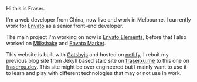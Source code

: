 Hi this is Fraser.

I'm a web developer from China, now live and work in Melbourne. I currently work for [Envato](https://envato.com) as a senior front-end developer.

The main project I'm working on now is [Envato Elements](https://elements.envato.com/), before that I also worked on [Milkshake](https://milkshake.app/) and [Envato Market](https://themeforest.net).

This website is built with [Gatsbyjs](http://gatsbyjs.org/) and hosted on [netlify](https://netlify.com/), I rebuit my previous blog site from Jekyll based staic site on [fraserxu.me](https://fraserxu.me) to this one on [fraserxu.dev](https://fraserxu.dev). This site might be over engineered but I mainly want to use it to learn and play with different technologies that may or not use in work.
